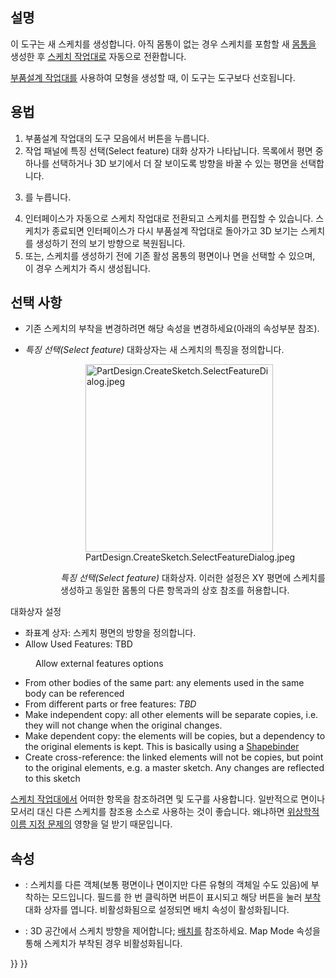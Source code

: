 <languages/>

<div class="mw-translate-fuzzy">
{{Docnav
|[[PartDesign_Body/ko|몸통 생성]]
|[[PartDesign_SubShapeBinder|Create a sub-object(s) shape binder]]
|[[PartDesign_Workbench/ko|부품설계 작업대]]
|IconL=PartDesign_Body.svg
|IconR=PartDesign_SubShapeBinder.svg
|IconC=Workbench_PartDesign.svg
}}
</div>

{{GuiCommand
|Name=PartDesign NewSketch
|MenuLocation=Sketch → Create sketch
|Workbenches=[[PartDesign_Workbench/ko|부품설계 작업대]]
|Version=0.17
|SeeAlso=[[Sketcher_NewSketch/ko|스케치 작업대의 새 스케치]]
}}

<span id="Description"></span>
==설명==

이 도구는 새 스케치를 생성합니다. 아직 몸통이 없는 경우 스케치를 포함할 새 [[PartDesign_Body/ko|몸통]]을 생성한 후 [[Sketcher_Workbench/ko|스케치 작업대]]로 자동으로 전환합니다.

[[PartDesign_Workbench/ko|부품설계 작업대]]를 사용하여 모형을 생성할 때, 이 도구는 {{Button|[[File:Sketcher_NewSketch.svg|16px]] [[Sketcher_NewSketch/ko|스케치 작업대의 새 스케치]]}} 도구보다 선호됩니다.

<span id="Usage"></span>
==용법==

# 부품설계 작업대의 도구 모음에서 {{Button|[[File:PartDesign_NewSketch.svg|16px]] 스케치 생성}} 버튼을 누릅니다.
# 작업 패널에 특징 선택(Select feature) 대화 상자가 나타납니다. 목록에서 평면 중 하나를 선택하거나 3D 보기에서 더 잘 보이도록 방향을 바꿀 수 있는 평면을 선택합니다.
# {{Button|OK}}를 누릅니다.
# 인터페이스가 자동으로 스케치 작업대로 전환되고 스케치를 편집할 수 있습니다. 스케치가 종료되면 인터페이스가 다시 부품설계 작업대로 돌아가고 3D 보기는 스케치를 생성하기 전의 보기 방향으로 복원됩니다.
# 또는, 스케치를 생성하기 전에 기존 활성 몸통의 평면이나 면을 선택할 수 있으며, 이 경우 스케치가 즉시 생성됩니다.

<span id="Options"></span>
==선택 사항==

* 기존 스케치의 부착을 변경하려면 해당 {{Emphasis|Map Mode}} 속성을 변경하세요(아래의 속성부분 참조).

* ''특징 선택(Select feature)'' 대화상자는 새 스케치의 특징을 정의합니다.
::[[File:PartDesign.CreateSketch.SelectFeatureDialog.jpeg|300px]]
:: ''특징 선택(Select feature)'' 대화상자. 이러한 설정은 XY 평면에 스케치를 생성하고 동일한 몸통의 다른 항목과의 상호 참조를 허용합니다.

대화상자 설정 
* 좌표계 상자: 스케치 평면의 방향을 정의합니다.
* Allow Used Features: TBD
: Allow external features options
* From other bodies of the same part: any elements used in the same body can be referenced
* From different parts or free features: ''TBD''
* Make independent copy: all other elements will be separate copies, i.e. they will not change when the original changes.
* Make dependent copy: the elements will be copies, but a dependency to the original elements is kept. This is basically using a [[PartDesign_ShapeBinder|Shapebinder]]
* Create cross-reference: the linked elements will not be copies, but point to the original elements, e.g. a master sketch. Any changes are reflected to this sketch 

[[Sketcher_Workbench/ko|스케치 작업대]]에서 어떠한 항목을 참조하려면 {{Button|[[Image:Sketcher_External.svg|16px]] [[Sketcher_External/ko|외부 Geometry]]}} 및 {{Button|[[File:Sketcher_CarbonCopy.svg|16px]] [[Sketcher_CarbonCopy/ko|카본 카피]]}} 도구를 사용합니다. 일반적으로 면이나 모서리 대신 다른 스케치를 참조용 소스로 사용하는 것이 좋습니다. 왜냐하면 [[Topological_naming_problem/ko| 위상학적 이름 지정 문제]]의 영향을 덜 받기 때문입니다.

<span id="Properties"></span>
==속성==

* {{PropertyData|Map Mode}}: 스케치를 다른 객체(보통 평면이나 면이지만 다른 유형의 객체일 수도 있음)에 부착하는 모드입니다. 필드를 한 번 클릭하면 {{Button|...}} 버튼이 표시되고 해당 버튼을 눌러 [[Part_EditAttachment/ko|부착]] 대화 상자를 엽니다. 비활성화됨으로 설정되면 배치 속성이 활성화됩니다.
* {{PropertyData|Placement}}: 3D 공간에서 스케치 방향을 제어합니다; [[Std Placement/ko|배치]]를 참조하세요. Map Mode 속성을 통해 스케치가 부착된 경우 비활성화됩니다. 


<div class="mw-translate-fuzzy">
{{Docnav
|[[PartDesign_Body/ko|몸통 생성]]
|[[PartDesign_SubShapeBinder|Create a sub-object(s) shape binder]]
|[[PartDesign_Workbench/ko|부품설계 작업대]]
|IconL=PartDesign_Body.svg
|IconR=PartDesign_SubShapeBinder.svg
|IconC=Workbench_PartDesign.svg
}}
</div>

{{PartDesign Tools navi{{#translation:}}}}
{{Userdocnavi{{#translation:}}}}